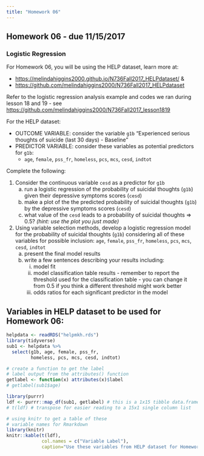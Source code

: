 ```yaml
---
title: "Homework 06"
---
```


## Homework 06 - due 11/15/2017

### Logistic Regression

For Homework 06, you will be using the HELP dataset, learn more at:

* [https://melindahiggins2000.github.io/N736Fall2017_HELPdataset/](https://melindahiggins2000.github.io/N736Fall2017_HELPdataset/) &
* [https://github.com/melindahiggins2000/N736Fall2017_HELPdataset](https://github.com/melindahiggins2000/N736Fall2017_HELPdataset)

Refer to the logistic regression analysis example and codes we ran during lesson 18 and 19 - see [https://github.com/melindahiggins2000/N736Fall2017_lesson1819](https://github.com/melindahiggins2000/N736Fall2017_lesson1819)

For the HELP dataset:

* OUTCOME VARIABLE: consider the variable `g1b` "Experienced serious thoughts of suicide (last 30 days) - Baseline"
* PREDICTOR VARIABLE: consider these variables as potential predictors for `g1b`:
    - `age`, `female`, `pss_fr`, `homeless`, `pcs`, `mcs`, `cesd`, `indtot`

Complete the following:

1. Consider the continuous variable `cesd` as a predictor for `g1b`
    a. run a logistic regression of the probability of suicidal thoughts (`g1b`) given their depressive symptoms scores (`cesd`)
    b. make a plot of the the predicted probability of suicidal thoughts (`g1b`) by the depressive symptoms scores (`cesd`)
    c. what value of the `cesd` leads to a probability of suicidal thoughts => 0.5? _(hint: use the plot you just made)_
    
2. Using variable selection methods, develop a logistic regression model for the probability of suicidal thoughts (`g1b`) considering all of these variables for possible inclusion: `age`, `female`, `pss_fr`, `homeless`, `pcs`, `mcs`, `cesd`, `indtot`
    a. present the final model results
    b. write a few sentences describing your results including:
        i. model fit
        ii. model classification table results - remember to report the threshold used for the classification table - you can change it from 0.5 if you think a different threshold might work better
        iii. odds ratios for each significant predictor in the model

## Variables in HELP dataset to be used for Homework 06:

```r
helpdata <- readRDS("helpmkh.rds")
library(tidyverse)
sub1 <- helpdata %>%
  select(g1b, age, female, pss_fr,
         homeless, pcs, mcs, cesd, indtot)

# create a function to get the label
# label output from the attributes() function
getlabel <- function(x) attributes(x)$label
# getlabel(sub1$age)

library(purrr)
ldf <- purrr::map_df(sub1, getlabel) # this is a 1x15 tibble data.frame
# t(ldf) # transpose for easier reading to a 15x1 single column list

# using knitr to get a table of these
# variable names for Rmarkdown
library(knitr)
knitr::kable(t(ldf),
             col.names = c("Variable Label"),
             caption="Use these variables from HELP dataset for Homework 06")

```

